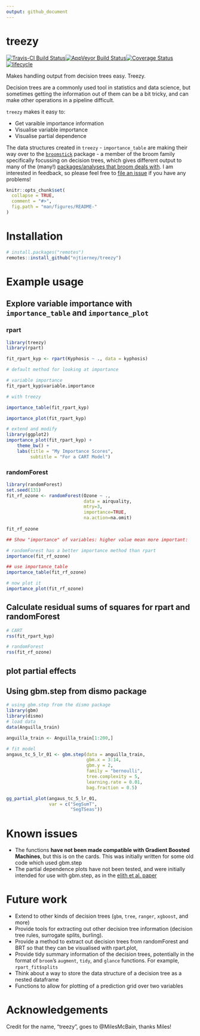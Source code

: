 ```yaml
---
output: github_document
---
```

<!-- README.md is generated from README.Rmd. Please edit that file -->

# treezy
[![Travis-CI Build Status](https://travis-ci.org/njtierney/treezy.svg?branch=master)](https://travis-ci.org/njtierney/treezy)[![AppVeyor Build Status](https://ci.appveyor.com/api/projects/status/github/njtierney/treezy?branch=master&svg=true)](https://ci.appveyor.com/project/njtierney/treezy)[![Coverage Status](https://img.shields.io/codecov/c/github/njtierney/treezy/master.svg)](https://codecov.io/github/njtierney/treezy?branch=master)[![lifecycle](https://img.shields.io/badge/lifecycle-experimental-orange.svg)](https://www.tidyverse.org/lifecycle/#experimental)

Makes handling output from decision trees easy. Treezy.

Decision trees are a commonly used tool in statistics and data science, but sometimes getting the information out of them can be a bit tricky, and can make other operations in a pipeline difficult.  

`treezy` makes it easy to:

* Get varaible importance information
* Visualise variable importance
* Visualise partial dependence

The data structures created in `treezy` -  `importance_table` are making their way over to the [`broomstick`](www.github.com/njtierney/broomstick) package - a member of the broom family specifically focussing on decision trees, which gives different output to many of the (many!) [packages/analyses that broom deals with](https://github.com/tidyverse/broom#available-tidiers).
I am interested in feedback, so please feel free to [file an issue](github.com/njtierney/treezy/issues/new) if you have any problems!



```r
knitr::opts_chunk$set(
  collapse = TRUE,
  comment = "#>",
  fig.path = "man/figures/README-"
)
```

# Installation

```r

# install.packages("remotes")
remotes::install_github("njtierney/treezy")

```

# Example usage

## Explore variable importance with `importance_table` and `importance_plot`

### rpart

```r

library(treezy)
library(rpart)

fit_rpart_kyp <- rpart(Kyphosis ~ ., data = kyphosis)

```

```r

# default method for looking at importance

# variable importance
fit_rpart_kyp$variable.importance

# with treezy

importance_table(fit_rpart_kyp)

importance_plot(fit_rpart_kyp)

# extend and modify
library(ggplot2)
importance_plot(fit_rpart_kyp) + 
    theme_bw() + 
    labs(title = "My Importance Scores",
         subtitle = "For a CART Model")

```


### randomForest

```r
library(randomForest)
set.seed(131)
fit_rf_ozone <- randomForest(Ozone ~ ., 
                             data = airquality, 
                             mtry=3,
                             importance=TRUE, 
                             na.action=na.omit)
  
fit_rf_ozone

## Show "importance" of variables: higher value mean more important:

# randomForest has a better importance method than rpart
importance(fit_rf_ozone)

## use importance_table
importance_table(fit_rf_ozone)

# now plot it
importance_plot(fit_rf_ozone)

```

## Calculate residual sums of squares for rpart and randomForest

```r

# CART
rss(fit_rpart_kyp)

# randomForest
rss(fit_rf_ozone)

```


## plot partial effects

## Using gbm.step from dismo package

```r
# using gbm.step from the dismo package
library(gbm)
library(dismo)
# load data
data(Anguilla_train)

anguilla_train <- Anguilla_train[1:200,]

# fit model
angaus_tc_5_lr_01 <- gbm.step(data = anguilla_train,
                              gbm.x = 3:14,
                              gbm.y = 2,
                              family = "bernoulli",
                              tree.complexity = 5,
                              learning.rate = 0.01,
                              bag.fraction = 0.5)

```

```r

gg_partial_plot(angaus_tc_5_lr_01,
                var = c("SegSumT",
                        "SegTSeas"))
```

# Known issues

- The functions **have not been made compatible with Gradient Boosted Machines**, but this is on the cards. This was initially written for some old code which used gbm.step
- The partial dependence plots have not been tested, and were initially intended for use with gbm.step, as in the [elith et al. paper](https://cran.r-project.org/web/packages/dismo/vignettes/brt.pdf)

# Future work

- Extend to other kinds of decision trees (`gbm`, `tree`, `ranger`, `xgboost`, and more)
- Provide tools for extracting out other decision tree information (decision tree rules, surrogate splits, burling).
- Provide a method to extract out decision trees from randomForest and BRT so that they can be visualised with rpart.plot, 
- Provide tidy summary information of the decision trees, potentially in the format of `broom`'s `augment`, `tidy`, and `glance` functions. For example, `rpart_fit$splits`
- Think about a way to store the data structure of a decision tree as a nested dataframe
- Functions to allow for plotting of a prediction grid over two variables

# Acknowledgements

Credit for the name, "treezy", goes to @MilesMcBain, thanks Miles!

